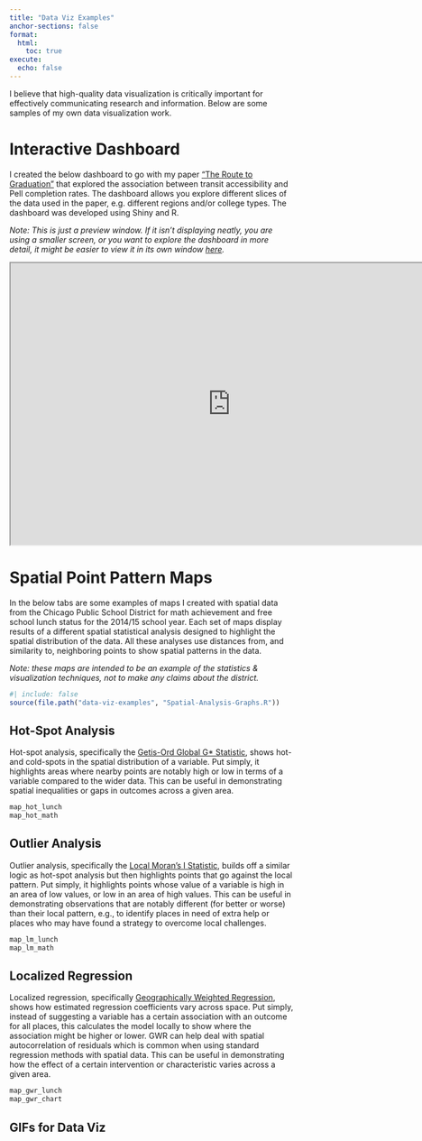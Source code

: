 ```yaml
---
title: "Data Viz Examples"
anchor-sections: false
format:
  html:
    toc: true
execute: 
  echo: false
---
```


I believe that high-quality data visualization is critically important for effectively communicating research and information. Below are some samples of my own data visualization work.

# Interactive Dashboard

I created the below dashboard to go with my paper ["The Route to Graduation"](https://doi.org/10.1177/15210251231156421) that explored the association between transit accessibility and Pell completion rates. The dashboard allows you explore different slices of the data used in the paper, e.g. different regions and/or college types. The dashboard was developed using Shiny and R.

*Note: This is just a preview window. If it isn't displaying neatly, you are using a smaller screen, or you want to explore the dashboard in more detail, it might be easier to view it in its own window [here](https://ttalvlatt.shinyapps.io/rtg-dashboard/).*

<!-- h/t https://mine-cetinkaya-rundel.github.io/quarto-tip-a-day/posts/12-html-block/ -->

```{=html}
<iframe width="780" height="500" src="https://ttalvlatt.shinyapps.io/rtg-dashboard/" title="RTG Dashboard"></iframe>
```

# Spatial Point Pattern Maps

In the below tabs are some examples of maps I created with spatial data from the Chicago Public School District for math achievement and free school lunch status for the 2014/15 school year. Each set of maps display results of a different spatial statistical analysis designed to highlight the spatial distribution of the data. All these analyses use distances from, and similarity to, neighboring points to show spatial patterns in the data.

*Note: these maps are intended to be an example of the statistics & visualization techniques, not to make any claims about the district.*

```r
#| include: false
source(file.path("data-viz-examples", "Spatial-Analysis-Graphs.R"))
```

::: panel-tabset
## Hot-Spot Analysis

Hot-spot analysis, specifically the [Getis-Ord Global G\* Statistic](https://doi.org/10.1111/j.1538-4632.1992.tb00261.x), shows hot- and cold-spots in the spatial distribution of a variable. Put simply, it highlights areas where nearby points are notably high or low in terms of a variable compared to the wider data. This can be useful in demonstrating spatial inequalities or gaps in outcomes across a given area.

```r
map_hot_lunch
map_hot_math
```

## Outlier Analysis

Outlier analysis, specifically the [Local Moran's I Statistic](https://doi.org/10.1111/j.1538-4632.1995.tb00338.x), builds off a similar logic as hot-spot analysis but then highlights points that go against the local pattern. Put simply, it highlights points whose value of a variable is high in an area of low values, or low in an area of high values. This can be useful in demonstrating observations that are notably different (for better or worse) than their local pattern, e.g., to identify places in need of extra help or places who may have found a strategy to overcome local challenges.

```r
map_lm_lunch
map_lm_math
```

## Localized Regression

Localized regression, specifically [Geographically Weighted Regression](https://www.wiley.com/en-gb/Geographically+Weighted+Regression%3A+The+Analysis+of+Spatially+Varying+Relationships+-p-9780471496168), shows how estimated regression coefficients vary across space. Put simply, instead of suggesting a variable has a certain association with an outcome for all places, this calculates the model locally to show where the association might be higher or lower. GWR can help deal with spatial autocorrelation of residuals which is common when using standard regression methods with spatial data. This can be useful in demonstrating how the effect of a certain intervention or characteristic varies across a given area.

```r
map_gwr_lunch
map_gwr_chart
```
:::


::: content-hidden

# GIFs for Data Viz

:::

